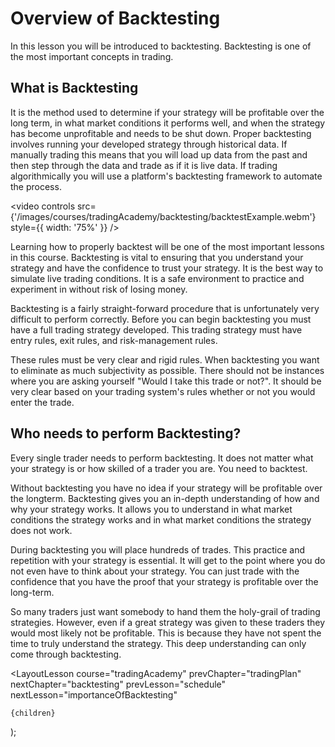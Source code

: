 
# Overview of Backtesting

In this lesson you will be introduced to backtesting. Backtesting is one of the most important concepts in trading.

## What is Backtesting

It is the method used to determine if your strategy will be profitable over the long term,
in what market conditions it performs well, and when the strategy has become unprofitable and needs to be shut down. Proper
backtesting involves running your developed strategy through historical data. If manually trading this means that you will
load up data from the past and then step through the data and trade as if it is live data. If trading algorithmically you will
use a platform's backtesting framework to automate the process.

<video
  controls
  src={'/images/courses/tradingAcademy/backtesting/backtestExample.webm'}
  style={{ width: '75%' }}
/>

Learning how to properly backtest will be one of the most important lessons in this course. Backtesting is vital to ensuring
that you understand your strategy and have the confidence to trust your strategy. It is the best way to simulate live trading
conditions. It is a safe environment to practice and experiment in without risk of losing money.

Backtesting is a fairly straight-forward procedure that is unfortunately very difficult to perform correctly.
Before you can begin backtesting you must have a full trading strategy developed. This trading strategy must have entry rules,
exit rules, and risk-management rules.

These rules must be very clear and rigid rules. When backtesting you want to eliminate as much subjectivity as possible. There should
not be instances where you are asking yourself "Would I take this trade or not?". It should be very clear based on your
trading system's rules whether or not you would enter the trade.

## Who needs to perform Backtesting?

Every single trader needs to perform backtesting. It does not matter what your strategy is or how skilled of a trader you
are. You need to backtest.

Without backtesting you have no idea if your strategy will be profitable over the longterm. Backtesting gives you an in-depth
understanding of how and why your strategy works. It allows you to understand in what market conditions the strategy works
and in what market conditions the strategy does not work.

During backtesting you will place hundreds of trades. This practice and repetition with your strategy is essential. It will get
to the point where you do not even have to think about your strategy. You can just trade with the confidence that you have
the proof that your strategy is profitable over the long-term.

So many traders just want somebody to hand them the holy-grail of trading strategies. However, even if a great strategy was
given to these traders they would most likely not be profitable. This is because they have not spent the time to truly
understand the strategy. This deep understanding can only come through backtesting.

  <LayoutLesson
    course="tradingAcademy"
    prevChapter="tradingPlan"
    nextChapter="backtesting"
    prevLesson="schedule"
    nextLesson="importanceOfBacktesting"
  >
    {children}
  </LayoutLesson>
);
